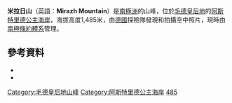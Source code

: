 {{coord|71|18|S|13|25|E|source:GNIS|display=title}}

'''米拉日山'''（英語：'''Mirazh Mountain'''）是[[南極洲|南極洲]]的山峰，位於[[毛德皇后地|毛德皇后地]]的[[阿斯特里德公主海岸|阿斯特里德公主海岸]]，海拔高度1,485米，由[[德國|德國]]探險隊發現和拍攝空中照片，現時由[[南極條約體系|南極條約體系]]管理。

==參考資料==
*{{cite gnis | type = antarid | id = 10055| name = Mirazh Mountain | accessdate = 2013-10-23}}
*{{usgs-gazetteer|id=10055}}

{{DEFAULTSORT:Mirazh Mountain}}
[[Category:毛德皇后地山峰|Category:毛德皇后地山峰]]
[[Category:阿斯特里德公主海岸|Category:阿斯特里德公主海岸]]
[[Category:海拔1000公尺至1999公尺的南極洲山峰|485]]

{{PrincessAstridCoast-geo-stub}}